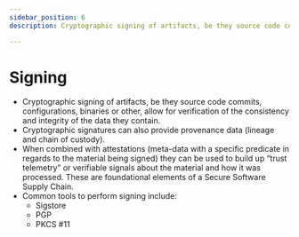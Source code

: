 ```yaml
---
sidebar_position: 6
description: Cryptographic signing of artifacts, be they source code commits, configurations, binaries or other, allow for verification of the consistency and integrity of the data they contain.

---
```


# Signing

- Cryptographic signing of artifacts, be they source code commits, configurations, binaries or other, allow for verification of the consistency and integrity of the data they contain.
- Cryptographic signatures can also provide provenance data (lineage and chain of custody). 
- When combined with attestations (meta-data with a specific predicate in regards to the material being signed) they can be used to build up “trust telemetry” or verifiable signals about the material and how it was processed. These are foundational elements of a Secure Software Supply Chain.
- Common tools to perform signing include:
  - Sigstore
  - PGP
  - PKCS #11

